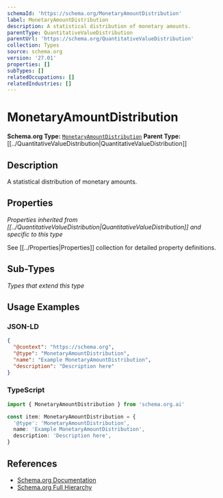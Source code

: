 ```yaml
---
schemaId: 'https://schema.org/MonetaryAmountDistribution'
label: MonetaryAmountDistribution
description: A statistical distribution of monetary amounts.
parentType: QuantitativeValueDistribution
parentUrl: 'https://schema.org/QuantitativeValueDistribution'
collection: Types
source: schema.org
version: '27.01'
properties: []
subTypes: []
relatedOccupations: []
relatedIndustries: []
---
```

# MonetaryAmountDistribution

**Schema.org Type:** [`MonetaryAmountDistribution`](https://schema.org/MonetaryAmountDistribution)
**Parent Type:** [[../QuantitativeValueDistribution|QuantitativeValueDistribution]]

## Description

A statistical distribution of monetary amounts.

## Properties

*Properties inherited from [[../QuantitativeValueDistribution|QuantitativeValueDistribution]] and specific to this type*

See [[../Properties|Properties]] collection for detailed property definitions.

## Sub-Types

*Types that extend this type*

## Usage Examples

### JSON-LD

```json
{
  "@context": "https://schema.org",
  "@type": "MonetaryAmountDistribution",
  "name": "Example MonetaryAmountDistribution",
  "description": "Description here"
}
```

### TypeScript

```typescript
import { MonetaryAmountDistribution } from 'schema.org.ai'

const item: MonetaryAmountDistribution = {
  '@type': 'MonetaryAmountDistribution',
  name: 'Example MonetaryAmountDistribution',
  description: 'Description here',
}
```

## References

- [Schema.org Documentation](https://schema.org/MonetaryAmountDistribution)
- [Schema.org Full Hierarchy](https://schema.org/docs/full.html)
